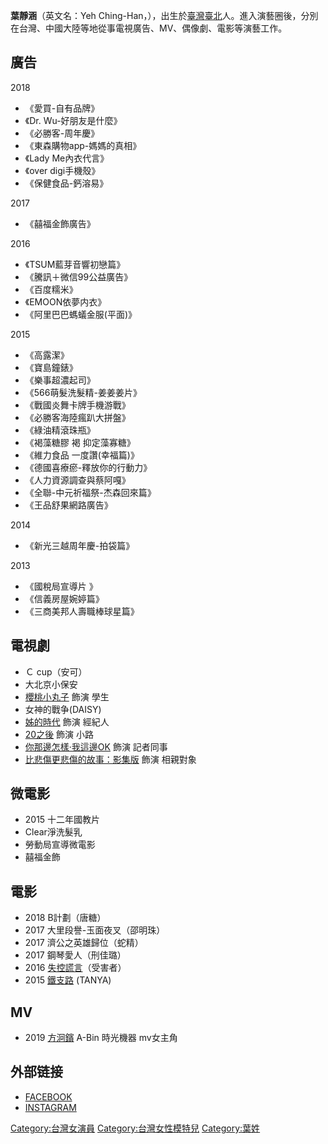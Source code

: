 {{BLP unsourced|time=2021-04-16T08:41:20+00:00}}
{{notability unreferenced|time=2020-12-01}}
{{藝人
| 姓名 = 葉靜涵
| 類型 = 女藝人
| 圖片 =
| 羅馬拼音 = Yeh Ching-Han
| 英文名 = 
| 綽號 = 
| 國籍 = {{ROC}}
| 出生日期 = 1月23日
| 出生地點 = {{TWN}}[[台北市|台北市]]
| 職業 = [[模特兒|模特兒]]、[[演員|演員]]
| imdb = 6379813
}}
'''葉靜涵'''（英文名：Yeh Ching-Han，{{bd||1月23日|catIdx=Y葉}}），出生於[[臺灣|臺灣]][[臺北|臺北]]人。進入演藝圈後，分別在台灣、中國大陸等地從事電視廣告、MV、偶像劇、電影等演藝工作。

== 廣告 ==
 
2018 

* 《愛買-自有品牌》
*《Dr. Wu-好朋友是什麼》
*《必勝客-周年慶》
*《東森購物app-媽媽的真相》
*《Lady Me內衣代言》
*《over digi手機殼》
*《保健食品-鈣溶易》

2017 

* 《囍福金飾廣告》 
2016 
* 《TSUM藍芽音響初戀篇》
* 《騰訊＋微信99公益廣告》
* 《百度糯米》
* 《EMOON依夢内衣》
* 《阿里巴巴螞蟻金服(平面)》
2015 
* 《高露潔》
* 《寶島鐘錶》        
* 《樂事超濃起司》         
* 《566萌髮洗髮精-姜姜姜片》                 
* 《戰國炎舞卡牌手機游戰》
* 《必勝客海陸瘋趴大拼盤》  
* 《綠油精滾珠瓶》
* 《褐藻糖膠 褐 抑定藻寡糖》
* 《維力食品 一度讚(幸福篇)》       
* 《德國喜療瘀-釋放你的行動力》         
* 《人力資源調查與蔡阿嘎》         
* 《全聯-中元祈福祭-杰森回來篇》                             
* 《王品舒果網路廣告》
2014              
* 《新光三越周年慶-拍袋篇》 
2013
* 《國稅局宣導片 》
* 《信義房屋婉婷篇》         
* 《三商美邦人壽職棒球星篇》        
        
== 電視劇 ==
* Ｃ cup（安可）
*大北京小保安
* [[櫻桃小丸子_(台灣電視劇)|櫻桃小丸子]] 飾演 學生
* 女神的戰争(DAISY)
* [[姊的時代|姊的時代]] 飾演 經紀人
* [[20之後|20之後]] 飾演 小路
* [[你那邊怎樣·我這邊OK|你那邊怎樣·我這邊OK]] 飾演 記者同事
* [[比悲傷更悲傷的故事：影集版|比悲傷更悲傷的故事：影集版]] 飾演 相親對象

== 微電影 ==
* 2015 十二年國教片 
* Clear淨洗髮乳      
* 勞動局宣導微電影     
* 囍福金飾 

== 電影 ==
* 2018 B計劃（唐糖）
*2017 大里段譽-玉面夜叉（邵明珠）
*2017 濟公之英雄歸位（蛇精）
*2017 鋼琴愛人（刑佳璐）
*2016 [[失控謊言|失控謊言]]（受害者）
* 2015 [[鐵支路|鐵支路]] (TANYA)

== MV ==
*2019 [[方泂鑌|方泂鑌]] A-Bin 時光機器 mv女主角

== 外部链接 ==
*[https://www.facebook.com/chinghan0123 FACEBOOK] {{Wayback|url=https://www.facebook.com/chinghan0123 |date=20191002020934 }}
*[https://www.instagram.com/chinghan.8/ INSTAGRAM]

[[Category:台灣女演員|Category:台灣女演員]]
[[Category:台灣女性模特兒|Category:台灣女性模特兒]]
[[Category:葉姓|Category:葉姓]]